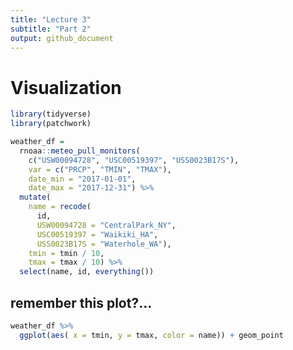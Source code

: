 ```yaml
---
title: "Lecture 3"
subtitle: "Part 2"
output: github_document
---
```




# Visualization



```r
library(tidyverse)
library(patchwork)
```

```r
weather_df = 
  rnoaa::meteo_pull_monitors(
    c("USW00094728", "USC00519397", "USS0023B17S"),
    var = c("PRCP", "TMIN", "TMAX"), 
    date_min = "2017-01-01",
    date_max = "2017-12-31") %>%
  mutate(
    name = recode(
      id, 
      USW00094728 = "CentralPark_NY", 
      USC00519397 = "Waikiki_HA",
      USS0023B17S = "Waterhole_WA"),
    tmin = tmin / 10,
    tmax = tmax / 10) %>%
  select(name, id, everything())
```

## remember this plot?...

```r
weather_df %>% 
  ggplot(aes( x = tmin, y = tmax, color = name)) + geom_point 
```

